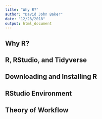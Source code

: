 ```yaml
---
title: "Why R?"
author: "David John Baker"
date: "12/23/2018"
output: html_document
---
```


## Why R?

## R, RStudio, and Tidyverse

## Downloading and Installing R

## RStudio Environment

## Theory of Workflow